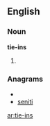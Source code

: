 ==English==

===Noun===
'''tie-ins'''

# {{plural of|[[tie-in]]}}

===Anagrams===
* {{alphagram|eiinst}}
* [[seniti#English|seniti]]

[[ar:tie-ins]]